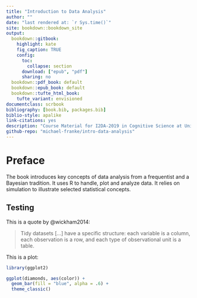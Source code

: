 ```yaml
--- 
title: "Introduction to Data Analysis"
author: ""
date: "last rendered at: `r Sys.time()`"
site: bookdown::bookdown_site
output:
  bookdown::gitbook:
    highlight: kate
    fig_caption: TRUE
    config:
      toc:
        collapse: section
      download: ["epub", "pdf"]
      sharing: no
  bookdown::pdf_book: default
  bookdown::epub_book: default
  bookdown::tufte_html_book:
    tufte_variant: envisioned
documentclass: scrbook
bibliography: [book.bib, packages.bib]
biblio-style: apalike
link-citations: yes
description: "Course Material for I2DA-2019 in Cognitive Science at University Osnabrück"
github-repo: "michael-franke/intro-data-analysis"
---
```


# Preface {-}

The book introduces key concepts of data analysis from a frequentist and a Bayesian tradition. It uses R to handle, plot and analyze data. It relies on simulation to illustrate selected statistical concepts.


## Testing

This is a quote by @wickham2014:

> Tidy datasets [...] have a specific structure: each variable is a column, each observation is a row, and each type of observational unit is a table.


This is a plot:

```r
library(ggplot2)

ggplot(diamonds, aes(color)) +
  geom_bar(fill = "blue", alpha = .6) +
  theme_classic()
```